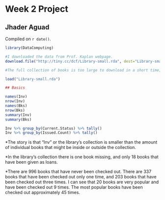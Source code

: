 # Week 2 Project

## Jhader Aguad

<!-- leave this material as is -->
Compiled on `r date()`.

```r

library(DataComputing)
```


```r

#I downloaded the data from Prof. Kaplan webpage.
download.file("http://tiny.cc/dcf/Library-small.rda", dest="Library-small.rda")

#The full collection of books is too large to download in a short time, so I will use a small sample of books. I downloeaded the data from http://tiny.cc/dcf/Library-small.rda

load("Library-small.rda")

## Basics

names(Inv)
nrow(Inv)
names(Bks)
nrow(Bks)
summary(Inv)
summary(Bks)

Inv %>% group_by(Current.Status) %>% tally()
Inv %>% group_by(Issued.Count) %>% tally()
```

*The story is that "Inv" or the library's collection is smaller than the amount of individual books that might be inside or outside the collection. 

*In the library's collection there is one book missing, and only 18 books that have been given as loans. 

*There are 996 books that have never been checked out. There are 337 books that have been checked out only one time, and 203 books that have been checked out three times. I can see that 20 books are very popular and have been checked out 9 times. The most popular books have been checked out approximately 45 times.